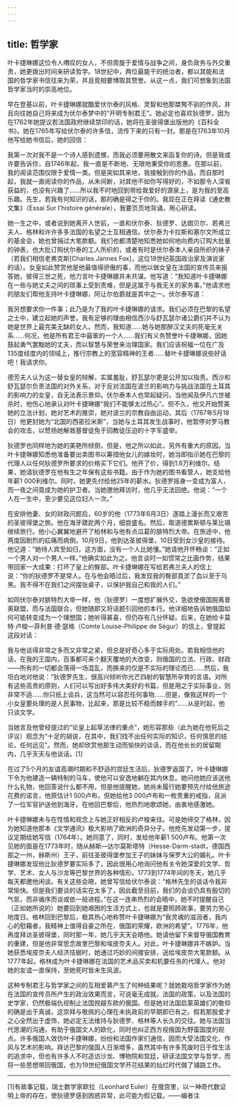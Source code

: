 ```yaml
---
---
---
```

title: 哲学家
---




叶卡捷琳娜这位令人喟叹的女人，不但周旋于爱情与战争之间，身负政务与外交重责，她更拨出时间来研读哲学。18世纪中，两位最能干的统治者，都以其能和法国的哲学家书信往来为荣，并且竞相要博取其赞誉。从这一点，我们可想象到法国哲学家当时的崇高地位。

早在登基以前，叶卡捷琳娜就酷爱伏尔泰的风格、灵智和他那桀骜不驯的作风，并且向往她自己将来成为伏尔泰梦中的“开明专制君王”。她必定也喜欢狄德罗，因为在1762年她提议若法国政府继续禁印的话，她将在圣彼得堡出版他的《百科全书》。她在1765年写给伏尔泰的许多信，流传下来的只有一封。那是在1763年10月他写给她书信后，她的回信：

我第一次对我不是一个诗人感到遗憾，而我必须要用散文来函复你的诗。但是我或许要告诉你，自1746年起，我一直是不断地、无限地秉受你的恩惠。在那以前，我的阅读范围仅限于爱情一类。但是突如其来地，我接触到你的作品，而自那时起，我就一直阅读你的作品，从未间断，对其他不如你写得好的，不如那令人深省获益的，也没有兴趣了……所以我不时地回到带给我爱好的源泉上，是为我的至高乐趣。先生，若我有何知识的话，那的确是得之于你的。我现在正在拜读《通史散文集》（Essai Sur I'histoire générale），我要页页地背诵，用心研读。



她一生之中，或者说到她离开人世前，一直和伏尔泰、狄德罗、达朗贝尔、若弗兰夫人、格林和许许多多法国的名望之士互相通信。伏尔泰为卡拉斯和塞尔文所成立的基金会，她也曾捐过大笔款额。我们也都清楚地知悉她如何地向费内订购大批量的钟表，也大批订购伏尔泰的工人所织的，或者有时是伏尔泰本人亲自所织的袜子（若我们相信老弗克斯[Charles Jannes Fox]，这位18世纪英国政治家及演说家的话）。女皇如此赞赏他是他最值得骄傲的事，而他以做女皇在法国的宣传员来报答她，彼得三世之死，他力言叶卡捷琳娜并未共谋。他写道：“我知道叶卡捷琳娜在一些与她丈夫之间的琐事上受到责难，但是这属于与我无关的家务事。”他请求他的朋友们帮他支持叶卡捷琳娜，阿让尔伯爵就是其中之一。伏尔泰写道：

我另想要求你一件事；此乃是为了我的叶卡捷琳娜的请求。我们必须在巴黎的名望之士中，建立起她的声誉。我有足够的理由相信西沙与舒瓦瑟尔诸公爵们并不认为她是世界上最完美无缺的女人。然而，我知道……她与她那醉汉丈夫的死毫无关系……何况，他是所有君王中最笨的一个人……我们有义务赞誉叶卡捷琳娜，因她鼓起勇气罢黜她的丈夫，而以智慧与荣誉来治理国家。我们应该祝福一位在广及135度经度内的领域上，推行宗教上的宽容精神的王者……替叶卡捷琳娜说些好话吧！我请求你。



德芳夫人认为这一替女皇的辩解，实属羞耻，舒瓦瑟尔更是公开加以指责。西沙和舒瓦瑟尔负责法国的对外关系，对于反对法国在波兰的影响力与挑战法国在土耳其的影响力的女皇，自无法表示景仰。伏尔泰本人也常起疑问，当他闻及伊凡六世被杀时，他伤心地承认对叶卡捷琳娜“我们不能够太过热心”。但不久，他又开始赞美她的立法计划，她对艺术的推崇，她对波兰的宗教自由运动，其后（1767年5月18日）他更封她为“北国的西密拉米斯”，当她与土耳其发生战事时，他暂停对罗马教会的攻击，以赞扬她解救基督徒免于回教徒压迫的十字军盛举。

狄德罗也同样地为她的美艳所倾倒，但是，他之所以如此，另外有重大的原因。当叶卡捷琳娜知悉他准备要出卖图书以筹措他女儿的嫁妆时，她当即指示她在巴黎的代理人以任何狄德罗所要求的价格买下它们。他开了价，得到1.6万利维尔。结果，她请狄德罗在他有生之年保有这些书籍。由于作为她的图书看管人，她支给他年薪1 000利维尔。同时，她更先付给他25年的薪水。狄德罗摇身一变成为富人，而一夜之间竟成为她的护卫者。当她邀他拜访时，他几乎无法回绝。他说：“一个人在一生中，至少要见这位妇人一次。”

在安排他妻、女的财政问题后，60岁的他（1773年6月3日）遂踏上漫长而又艰苦的圣彼得堡之旅。他在海牙蹉跎两个月，细尝盛名。然后，取道德累斯顿与莱比锡继续旅行。他小心翼翼地避开了柏林和与他有点瓜葛的腓特烈大帝。在旅途中，他两度因剧烈的疝痛而病倒。10月9日，他到达圣彼得堡，10日受到女沙皇的接待。他记道：“她待人宾至如归，这方面，没有一个人比她懂。”她请他开怀畅谈：“正如一个男人对一个男人一样。”他确实如此为之。他言谈时一如惯常之比画作势，结果带回家一大成果：打坏了皇上的臀部。叶卡捷琳娜在写给若弗兰夫人的信上说：“你的狄德罗不是常人。在与他会晤过后，我发现我的臀部竟淤了血以至于乌黑。我不得不在我们之间摆张桌子，以保护我自己和我的人们。”

如同伏尔泰对腓特烈大帝一样，他（狄德罗）一度想扩展外交，急欲使俄国脱离普奥联盟，而与法国联合，但她随即又将话题引回他的本行。他详细地告诉她俄国如何可能转变成为一个理想国；她听得甚喜，但仍存有几分怀疑。后来，在她给卡莫特·卢梭—菲利普·德·瑟格（Comte Louise-Philippe de Ségur）的信上，曾提起这段对话：

我与他谈得非常之多而又非常之紧，但总是好奇心多于实际用处。若我相信他的话，在我的王国内，百事都可来个翻天覆地的大改变，则俄国的立法、行政、财政——所有的一切都会落得一场混乱，而换来的仅是不实际的理论而已……然后，我坦白地对他说：“狄德罗先生，很高兴倾听你光芒四射的智慧所孕育的言语。对所有这些高贵的原则，人们可以写出好多伟大美好的书篇，但是用之于实际事业，则非常不适……你只纸上谈兵，这当然可以容忍任何事物……但是，像我这样的一个小女皇要处理的是人民事物，比起来，那是比较不稳而棘手的”……从是时起，他只谈文学。



当她言及他曾经提过的“论皇上起草法律的重点”，她形容那些（此为她在他死后之评议）观念为“十足的胡说，在其中，我们找不出任何实际的知识，任何慎思的结论，任何远见”。然而，她却欣赏他那生动而愉快的谈话，而在他长长的居留期内，几乎天天与他谈话。[1]

在过了5个月的友谊高潮时期和不舒适的宫廷生活后，狄德罗返国了。叶卡捷琳娜下令为他建造一辆特制的马车，使他可以安逸地躺在其内休息。她问他她应该送他什么礼物，他回答说什么都不用，但是他提醒她，她尚未履行她要预先付给他旅途花费的诺言，他原估计1 500卢布，但她给他3 000卢布和一枚贵重的戒指，且派了一位军官护送他到海牙。在他回巴黎后，他热烈地歌颂她，由衷地感激她。

叶卡捷琳娜未与在性情和观念上与她正好相反的卢梭来往。可是她缔交了格林，因为她知道他那本《文学通讯》极大影响了欧洲的奇异分子。他抢先发动第一步，提议定期给她写信（1764年）。她同意了，同时，发给他年薪1 500卢布。他第一次见她的面是在1773年时，随从赫斯—达尔莫斯塔特（Hesse-Darm-stadt，德国西部之一州，赫斯州）王子，前往圣彼得堡参加王子的妹妹与保罗大公的婚礼。叶卡捷琳娜发现他比狄德罗要实际多了，因此很用心地询问他有关令她深爱的文学、哲学、艺术、女人与沙龙等巴黎世界的各种情形。1773到1774年间的冬天，她几乎每天都邀他闲谈。有关这些会晤，她曾写信给伏尔泰说：“格林先生的谈话令我非常愉快。但是我们要谈的话实在太多了，因此截至目前，我们的会谈仍具有殷切的气氛，而非循序而谈或依一般进程。”在这一连串热烈的会晤中，她不时提醒自己（正如她所说的）她要回到她艰困的生活方式上，也就是要照顾政事，要劳力劳心地度日。格林回到巴黎后，极其热心地称赞叶卡捷琳娜为“我灵魂的滋润者，我内心的慰藉者，我精神上值得自豪之所在，俄国的荣耀，欧洲的希望”。1776年，他再度拜访圣彼得堡，同时那一年，她几乎天天会晤他。她请他留下来督导俄国教育的重建，但是他非常思念故里巴黎和埃皮奈夫人。对此，叶卡捷琳娜并不嫉妒。当她获悉埃皮奈夫人经济拮据时，她通过巧妙的间接安排，送给埃皮奈大笔款额。从1777年起，格林成为叶卡捷琳娜在法国的艺术品买卖和机要任务的代理人。他对她的友谊一直保持，至她死时皆未生风波。

这种专制君王与哲学家之间的互相爱慕产生了何种结果呢？就她栽培哲学家作为她在法国的宣传员所产生的政治效果而言，可说毫无成就。法国的政策，以及法国的史学家，仍然极端仇视制止法国觊觎东欧的俄国。但是她对法国启蒙英雄们的敬仰的确是出于真诚，这崇拜与敬佩的心理在未执政前的早期即已有之。假若那股爱才之心全然出于虚饰，她必定无法维持与狄德罗、格林等人长久的交往。她与法国当代思潮的沟通，有助于俄国文人的欧化，同时也纠正西方视俄国为野蛮国度的观点。许多俄国人效仿叶卡捷琳娜，纷纷和法国作家们通信，因而大受法国文化、作风与艺术的影响。拜访巴黎的俄国人日渐增多，虽然其中有许多荒废时日于性生活的追求中，但也有许多人不时造访沙龙、博物院和宫廷，研读法国文学与哲学，而将一些思想带回俄国，也为19世纪俄国文学开花结果的灿烂时代做了铺路工作。



* * *



[1]有故事记载，瑞士数学家欧拉（Leonhard Euler）在俄宫里，以一神奇代数证明上帝的存在，使狄德罗感到困惑异常，此可能为假记载。——编者注